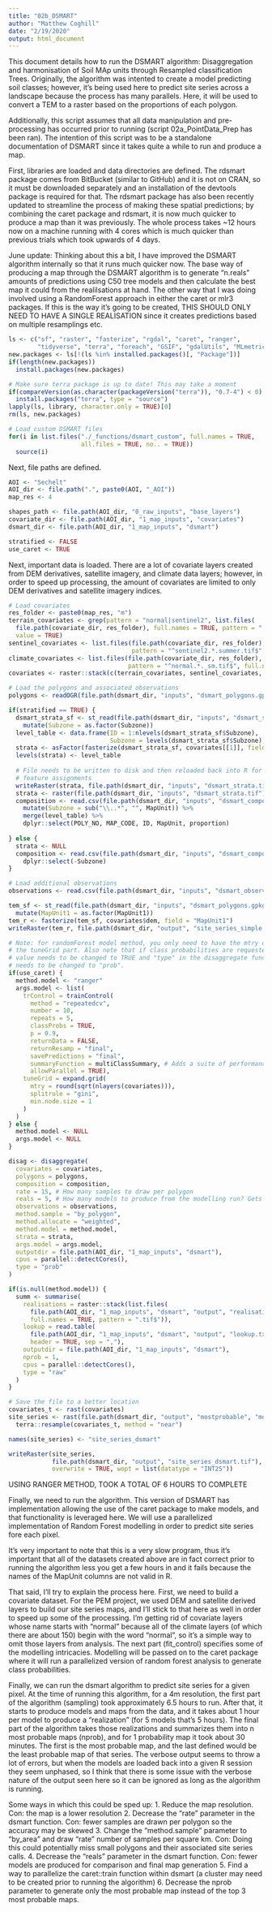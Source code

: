 ```yaml
---
title: "02b_DSMART"
author: "Matthew Coghill"
date: "2/19/2020"
output: html_document
---
```

This document details how to run the DSMART algorithm: Disaggregation and harmonisation of Soil MAp units through Resampled classification Trees. Originally, the algorithm was intented to create a model predicting soil classes; however, it's being used here to predict site series across a landscape because the process has many parallels. Here, it will be used to convert a TEM to a raster based on the proportions of each polygon.

Additionally, this script assumes that all data manipulation and pre-processing has occurred prior to running (script 02a_PointData_Prep has been ran). The intention of this script was to be a standalone documentation of DSMART since it takes quite a while to run and produce a map.

First, libraries are loaded and data directories are defined. The rdsmart package comes from BitBucket (similar to GitHub) and it is not on CRAN, so it must be downloaded separately and an installation of the devtools package is required for that. The rdsmart package has also been recently updated to streamline the process of making these spatial predictions; by combining the caret package and rdsmart, it is now much quicker to produce a map than it was previously. The whole process takes ~12 hours now on a machine running with 4 cores which is much quicker than previous trials which took upwards of 4 days.

June update: Thinking about this a bit, I have improved the DSMART algorithm internally so that it runs much quicker now. The base way of producing a map through the DSMART algorithm is to generate "n.reals" amounts of predictions using C50 tree models and then calculate the best map it could from the realilsations at hand. The other way that I was doing involved using a RandomForest approach in either the caret or mlr3 packages. If this is the way it's going to be created, THIS SHOULD ONLY NEED TO HAVE A SINGLE REALISATION since it creates predictions based on multiple resamplings etc.

```r

ls <- c("sf", "raster", "fasterize", "rgdal", "caret", "ranger", 
        "tidyverse", "terra", "foreach", "GSIF", "gdalUtils", "MLmetrics")
new.packages <- ls[!(ls %in% installed.packages()[, "Package"])]
if(length(new.packages))
  install.packages(new.packages)

# Make sure terra package is up to date! This may take a moment
if(compareVersion(as.character(packageVersion("terra")), "0.7-4") < 0)
  install.packages("terra", type = "source")
lapply(ls, library, character.only = TRUE)[0]
rm(ls, new.packages)

# Load custom DSMART files
for(i in list.files("./_functions/dsmart_custom", full.names = TRUE, 
                    all.files = TRUE, no.. = TRUE))
  source(i)

```

Next, file paths are defined.

```r

AOI <- "Sechelt"
AOI_dir <- file.path(".", paste0(AOI, "_AOI"))
map_res <- 4

shapes_path <- file.path(AOI_dir, "0_raw_inputs", "base_layers")
covariate_dir <- file.path(AOI_dir, "1_map_inputs", "covariates")
dsmart_dir <- file.path(AOI_dir, "1_map_inputs", "dsmart")

stratified <- FALSE
use_caret <- TRUE

```


Next, important data is loaded. There are a lot of covariate layers created from DEM derivatives, satellite imagery, and climate data layers; however, in order to speed up processing, the amount of covariates are limited to only DEM derivatives and satellite imagery indices.

```r

# Load covariates
res_folder <- paste0(map_res, "m")
terrain_covariates <- grep(pattern = "normal|sentinel2", list.files(
  file.path(covariate_dir, res_folder), full.names = TRUE, pattern = ".tif$"), invert = TRUE, 
  value = TRUE)
sentinel_covariates <- list.files(file.path(covariate_dir, res_folder), 
                                  pattern = "^sentinel2.*.summer.tif$", full.names = TRUE)
climate_covariates <- list.files(file.path(covariate_dir, res_folder), 
                                 pattern = "^normal.*._sm.tif$", full.names = TRUE)
covariates <- raster::stack(c(terrain_covariates, sentinel_covariates, climate_covariates))

# Load the polygons and associated observations
polygons <- readOGR(file.path(dsmart_dir, "inputs", "dsmart_polygons.gpkg"), layer = "dsmart_polygons")

if(stratified == TRUE) {
  dsmart_strata_sf <- st_read(file.path(dsmart_dir, "inputs", "dsmart_strata.gpkg")) %>% 
    mutate(Subzone = as.factor(Subzone))
  level_table <- data.frame(ID = 1:nlevels(dsmart_strata_sf$Subzone), 
                            Subzone = levels(dsmart_strata_sf$Subzone))
  strata <- asFactor(fasterize(dsmart_strata_sf, covariates[[1]], field = "Subzone"))
  levels(strata) <- level_table
  
  # File needs to be written to disk and then reloaded back into R for proper 
  # feature assignments
  writeRaster(strata, file.path(dsmart_dir, "inputs", "dsmart_strata.tif"), overwrite = TRUE)
  strata <- raster(file.path(dsmart_dir, "inputs", "dsmart_strata.tif"))
  composition <- read.csv(file.path(dsmart_dir, "inputs", "dsmart_composition.csv")) %>% 
    mutate(Subzone = sub("\\..*", "", MapUnit)) %>% 
    merge(level_table) %>% 
    dplyr::select(POLY_NO, MAP_CODE, ID, MapUnit, proportion)
  
} else {
  strata <- NULL
  composition <- read.csv(file.path(dsmart_dir, "inputs", "dsmart_composition.csv")) %>% 
    dplyr::select(-Subzone)
}

# Load additional observations
observations <- read.csv(file.path(dsmart_dir, "inputs", "dsmart_observations.csv"))

```


```r

tem_sf <- st_read(file.path(dsmart_dir, "inputs", "dsmart_polygons.gpkg")) %>% 
  mutate(MapUnit1 = as.factor(MapUnit1))
tem_r <- fasterize(tem_sf, covariates$dem, field = "MapUnit1")
writeRaster(tem_r, file.path(dsmart_dir, "output", "site_series_simple.tif"))

```


```r

# Note: for randomForest model method, you only need to have the mtry defined in 
# the tuneGrid part. Also note that if class probabilities are requested, the 
# value needs to be changed to TRUE and "type" in the disaggregate function 
# needs to be changed to "prob".
if(use_caret) {
  method.model <- "ranger"
  args.model <- list(
    trControl = trainControl(
      method = "repeatedcv", 
      number = 10, 
      repeats = 5, 
      classProbs = TRUE,
      p = 0.9, 
      returnData = FALSE,
      returnResamp = "final",
      savePredictions = "final",
      summaryFunction = multiClassSummary, # Adds a suite of performance metrics to the output
      allowParallel = TRUE),
    tuneGrid = expand.grid(
      mtry = round(sqrt(nlayers(covariates))),
      splitrule = "gini", 
      min.node.size = 1
    )
  )
} else {
  method.model <- NULL
  args.model <- NULL
}

disag <- disaggregate(
  covariates = covariates, 
  polygons = polygons, 
  composition = composition,
  rate = 15, # How many samples to draw per polygon
  reals = 5, # How many models to produce from the modelling run? Gets overridden by number of repeats if model type is ranger
  observations = observations, 
  method.sample = "by_polygon", 
  method.allocate = "weighted",
  method.model = method.model,
  strata = strata, 
  args.model = args.model,
  outputdir = file.path(AOI_dir, "1_map_inputs", "dsmart"), 
  cpus = parallel::detectCores(), 
  type = "prob"
)

if(is.null(method.model)) {
  summ <- summarise(
    realisations = raster::stack(list.files(
      file.path(AOI_dir, "1_map_inputs", "dsmart", "output", "realisations"), 
      full.names = TRUE, pattern = ".tif$")),
    lookup = read.table(
      file.path(AOI_dir, "1_map_inputs", "dsmart", "output", "lookup.txt"), 
      header = TRUE, sep = ","),
    outputdir = file.path(AOI_dir, "1_map_inputs", "dsmart"), 
    nprob = 1,
    cpus = parallel::detectCores(), 
    type = "raw"
  )
}

# Save the file to a better location
covariates_t <- rast(covariates)
site_series <- rast(file.path(dsmart_dir, "output", "mostprobable", "mostprob_01_class.tif")) %>% 
  terra::resample(covariates_t, method = "near")

names(site_series) <- "site_series_dsmart"

writeRaster(site_series, 
            file.path(dsmart_dir, "output", "site_series_dsmart.tif"), 
            overwrite = TRUE, wopt = list(datatype = "INT2S"))

```
USING RANGER METHOD, TOOK A TOTAL OF 6 HOURS TO COMPLETE


Finally, we need to run the algorithm. This version of DSMART has implementation allowing the use of the caret package to make models, and that functionality is leveraged here. We will use a parallelized implementation of Random Forest modelling in order to predict site series fore each pixel.

It's very important to note that this is a very slow program, thus it's important that all of the datasets created above are in fact correct prior to running the algorithm less you get a few hours in and it fails because the names of the MapUnit columns are not valid in R.

That said, I'll try to explain the process here. First, we need to build a covariate dataset. For the PEM project, we used DEM and satellite derived layers to build our site series maps, and I'll stick to that here as well in order to speed up some of the processing. I'm getting rid of covariate layers whose name starts with "normal" because all of the climate layers (of which there are about 150) begin with the word "normal", so it's a simple way to omit those layers from analysis. The next part (fit_control) specifies some of the modelling intricacies. Modelling will be passed on to the caret package where it will run a parallelized version of random forest analysis to generate class probabilities.

Finally, we can run the dsmart algorithm to predict site series for a given pixel. At the time of running this algorithm, for a 4m resolution, the first part of the algorithm (sampling) took approximately 6.5 hours to run. After that, it starts to produce models and maps from the data, and it takes about 1 hour per model to produce a "realization" (for 5 models that's 5 hours). The final part of the algorithm takes those realizations and summarizes them into n most probable maps (nprob), and for 1 probability map it took about 30 minutes. The first is the most probable map, and the last defined would be the least probable map of that series. The verbose output seems to throw a lot of errors, but when the models are loaded back into a given R session they seem unphased, so I think that there is some issue with the verbose nature of the output seen here so it can be ignored as long as the algorithm is running.

Some ways in which this could be sped up:
1. Reduce the map resolution. Con: the map is a lower resolution
2. Decrease the "rate" parameter in the dsmart function. Con: fewer samples are drawn per polygon so the accuracy may be skewed
3. Change the "method.sample" parameter to "by_area" and draw "rate" number of samples per square km. Con: Doing this could potentially miss small polygons and their associated site series calls.
4. Decrease the "reals" parameter in the dsmart function. Con: fewer models are produced for comparison and final map generation
5. Find a way to parallelize the caret::train function within dsmart (a cluster may need to be created prior to running the algorithm)
6. Decrease the nprob parameter to generate only the most probable map instead of the top 3 most probable maps.


